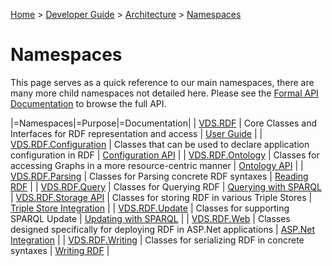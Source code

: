 [[Home]] > [[Developer Guide]] > [[Architecture]] > [[Namespaces]]

= Namespaces =

This page serves as a quick reference to our main namespaces, there are many more child namespaces not detailed here.  Please see the [[http://www.dotnetrdf.org/api/|Formal API Documentation]] to browse the full API.

|=Namespaces|=Purpose|=Documentation|
| [[http://www.dotnetrdf.org/api/index.asp?Namespace=VDS.RDF|VDS.RDF]] | Core Classes and Interfaces for RDF representation and access | [[User Guide]] |
| [[http://www.dotnetrdf.org/api/index.asp?Namespace=VDS.RDF.Configuration|VDS.RDF.Configuration]] | Classes that can be used to declare application configuration in RDF | [[UserGuide/Configuration API|Configuration API]] |
| [[http://www.dotnetrdf.org/api/index.asp?Namespace=VDS.RDF.Ontology|VDS.RDF.Ontology]] | Classes for accessing Graphs in a more resource-centric manner | [[UserGuide/Ontology API|Ontology API]] |
| [[http://www.dotnetrdf.org/api/index.asp?Namespace=VDS.RDF.Parsing|VDS.RDF.Parsing]] | Classes for Parsing concrete RDF syntaxes | [[UserGuide/Reading RDF|Reading RDF]] |
| [[http://www.dotnetrdf.org/api/index.asp?Namespace=VDS.RDF.Query|VDS.RDF.Query]] | Classes for Querying RDF | [[UserGuide/Querying with SPARQL|Querying with SPARQL]]
| [[http://www.dotnetrdf.org/api/index.asp?Namespace=VDS.RDF.Storage API|VDS.RDF.Storage API]] | Classes for storing RDF in various Triple Stores | [[UserGuide/Triple Store Integration|Triple Store Integration]] |
| [[http://www.dotnetrdf.org/api/index.asp?Namespace=VDS.RDF.Update|VDS.RDF.Update]] | Classes for supporting SPARQL Update | [[UserGuide/Updating with SPARQL|Updating with SPARQL]] |
| [[http://www.dotnetrdf.org/api/index.asp?Namespace=VDS.RDF.Web|VDS.RDF.Web]] | Classes designed specifically for deploying RDF in ASP.Net applications | [[UserGuide/ASP.Net Integration|ASP.Net Integration]] |
| [[http://www.dotnetrdf.org/api/index.asp?Namespace=VDS.RDF.Writing|VDS.RDF.Writing]] | Classes for serializing RDF in concrete syntaxes | [[UserGuide/Writing RDF|Writing RDF]] |